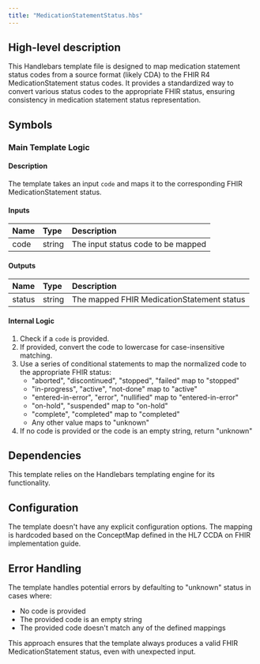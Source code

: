 ```yaml
---
title: "MedicationStatementStatus.hbs"
---
```


## High-level description
This Handlebars template file is designed to map medication statement status codes from a source format (likely CDA) to the FHIR R4 MedicationStatement status codes. It provides a standardized way to convert various status codes to the appropriate FHIR status, ensuring consistency in medication statement status representation.

## Symbols

### Main Template Logic
#### Description
The template takes an input `code` and maps it to the corresponding FHIR MedicationStatement status.

#### Inputs
| Name | Type | Description |
|:-----|:-----|:------------|
| code | string | The input status code to be mapped |

#### Outputs
| Name | Type | Description |
|:-----|:-----|:------------|
| status | string | The mapped FHIR MedicationStatement status |

#### Internal Logic
1. Check if a `code` is provided.
2. If provided, convert the code to lowercase for case-insensitive matching.
3. Use a series of conditional statements to map the normalized code to the appropriate FHIR status:
   - "aborted", "discontinued", "stopped", "failed" map to "stopped"
   - "in-progress", "active", "not-done" map to "active"
   - "entered-in-error", "error", "nullified" map to "entered-in-error"
   - "on-hold", "suspended" map to "on-hold"
   - "complete", "completed" map to "completed"
   - Any other value maps to "unknown"
4. If no code is provided or the code is an empty string, return "unknown"

## Dependencies
This template relies on the Handlebars templating engine for its functionality.

## Configuration
The template doesn't have any explicit configuration options. The mapping is hardcoded based on the ConceptMap defined in the HL7 CCDA on FHIR implementation guide.

## Error Handling
The template handles potential errors by defaulting to "unknown" status in cases where:
- No code is provided
- The provided code is an empty string
- The provided code doesn't match any of the defined mappings

This approach ensures that the template always produces a valid FHIR MedicationStatement status, even with unexpected input.